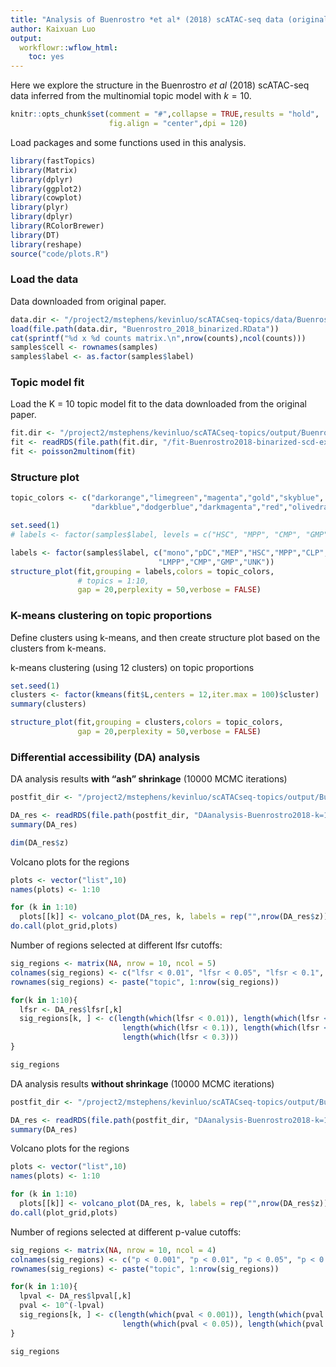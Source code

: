 ```yaml
---
title: "Analysis of Buenrostro *et al* (2018) scATAC-seq data (original data, bulk peaks) using fastTopics with K = 10"
author: Kaixuan Luo
output:
  workflowr::wflow_html:
    toc: yes
---
```


Here we explore the structure in the Buenrostro *et al* (2018) 
scATAC-seq data inferred from the 
multinomial topic model with $k = 10$.

```r
knitr::opts_chunk$set(comment = "#",collapse = TRUE,results = "hold",
                      fig.align = "center",dpi = 120)
```

Load packages and some functions used in this analysis.

```r
library(fastTopics)
library(Matrix)
library(dplyr)
library(ggplot2)
library(cowplot)
library(plyr)
library(dplyr)
library(RColorBrewer)
library(DT)
library(reshape)
source("code/plots.R")
```

### Load the data
Data downloaded from original paper.
```r
data.dir <- "/project2/mstephens/kevinluo/scATACseq-topics/data/Buenrostro_2018/processed_data/"
load(file.path(data.dir, "Buenrostro_2018_binarized.RData"))
cat(sprintf("%d x %d counts matrix.\n",nrow(counts),ncol(counts)))
samples$cell <- rownames(samples)
samples$label <- as.factor(samples$label)
```

### Topic model fit
Load the K = 10 topic model fit to the data downloaded from the original paper.
```r
fit.dir <- "/project2/mstephens/kevinluo/scATACseq-topics/output/Buenrostro_2018/binarized/"
fit <- readRDS(file.path(fit.dir, "/fit-Buenrostro2018-binarized-scd-ex-k=10.rds"))$fit
fit <- poisson2multinom(fit)
```

### Structure plot
```r
topic_colors <- c("darkorange","limegreen","magenta","gold","skyblue",
                  "darkblue","dodgerblue","darkmagenta","red","olivedrab")

set.seed(1)
# labels <- factor(samples$label, levels = c("HSC", "MPP", "CMP", "GMP", "mono", "MEP", "LMPP", "CLP", "pDC", "UNK"))

labels <- factor(samples$label, c("mono","pDC","MEP","HSC","MPP","CLP",
                                 "LMPP","CMP","GMP","UNK"))
structure_plot(fit,grouping = labels,colors = topic_colors,
               # topics = 1:10,
               gap = 20,perplexity = 50,verbose = FALSE)

```

### K-means clustering on topic proportions
Define clusters using k-means, and then create structure plot 
based on the clusters from k-means.

k-means clustering (using 12 clusters) on topic proportions
```r
set.seed(1)
clusters <- factor(kmeans(fit$L,centers = 12,iter.max = 100)$cluster)
summary(clusters)

structure_plot(fit,grouping = clusters,colors = topic_colors,
               gap = 20,perplexity = 50,verbose = FALSE)

```

### Differential accessibility (DA) analysis

DA analysis results **with "ash" shrinkage** (10000 MCMC iterations)

```r
postfit_dir <- "/project2/mstephens/kevinluo/scATACseq-topics/output/Buenrostro_2018/binarized/postfit_v2/"

DA_res <- readRDS(file.path(postfit_dir, "DAanalysis-Buenrostro2018-k=10/DA_regions_topics_ash_10000iters.rds"))
summary(DA_res)

dim(DA_res$z)
```


Volcano plots for the regions

```r
plots <- vector("list",10)
names(plots) <- 1:10

for (k in 1:10)
  plots[[k]] <- volcano_plot(DA_res, k, labels = rep("",nrow(DA_res$z)))
do.call(plot_grid,plots)

```

Number of regions selected at different lfsr cutoffs:
```r
sig_regions <- matrix(NA, nrow = 10, ncol = 5)
colnames(sig_regions) <- c("lfsr < 0.01", "lfsr < 0.05", "lfsr < 0.1", "lfsr < 0.2", "lfsr < 0.3")
rownames(sig_regions) <- paste("topic", 1:nrow(sig_regions))

for(k in 1:10){
  lfsr <- DA_res$lfsr[,k]
  sig_regions[k, ] <- c(length(which(lfsr < 0.01)), length(which(lfsr < 0.05)),
                         length(which(lfsr < 0.1)), length(which(lfsr < 0.2)), 
                         length(which(lfsr < 0.3)))
}

sig_regions
```


DA analysis results **without shrinkage** (10000 MCMC iterations)

```r
postfit_dir <- "/project2/mstephens/kevinluo/scATACseq-topics/output/Buenrostro_2018/binarized/postfit_v2/"

DA_res <- readRDS(file.path(postfit_dir, "DAanalysis-Buenrostro2018-k=10/DA_regions_topics_noshrinkage_10000iters.rds"))
summary(DA_res)
```

Volcano plots for the regions
```r
plots <- vector("list",10)
names(plots) <- 1:10

for (k in 1:10)
  plots[[k]] <- volcano_plot(DA_res, k, labels = rep("",nrow(DA_res$z)))
do.call(plot_grid,plots)

```

Number of regions selected at different p-value cutoffs:
```r
sig_regions <- matrix(NA, nrow = 10, ncol = 4)
colnames(sig_regions) <- c("p < 0.001", "p < 0.01", "p < 0.05", "p < 0.1")
rownames(sig_regions) <- paste("topic", 1:nrow(sig_regions))

for(k in 1:10){
  lpval <- DA_res$lpval[,k]
  pval <- 10^(-lpval)
  sig_regions[k, ] <- c(length(which(pval < 0.001)), length(which(pval < 0.01)),
                         length(which(pval < 0.05)), length(which(pval < 0.1)))
}

sig_regions
```
